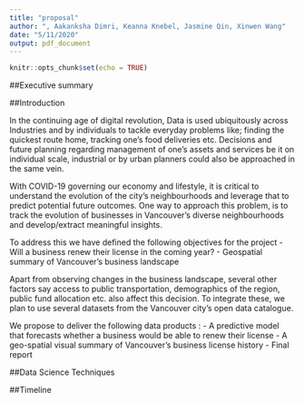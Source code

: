 ```yaml
---
title: "proposal"
author: ", Aakanksha Dimri, Keanna Knebel, Jasmine Qin, Xinwen Wang"
date: "5/11/2020"
output: pdf_document
---
```


```r
knitr::opts_chunk$set(echo = TRUE)
```

##Executive summary


##Introduction

In the continuing age of digital revolution, Data is used ubiquitously across Industries and by individuals to tackle everyday problems like; finding the quickest route home, tracking one’s food deliveries etc. Decisions and future planning regarding management of one’s assets and services be it on individual scale, industrial or by urban planners could also be approached in the same vein.

With COVID-19 governing our economy and lifestyle, it is critical to understand the evolution of the city’s neighbourhoods and leverage that to predict potential future outcomes. One way to approach this problem, is to track the evolution of businesses in Vancouver’s diverse neighbourhoods and develop/extract meaningful insights. 

To address this we have defined the following objectives for the project
- Will a business renew their license in the coming year?
- Geospatial summary of Vancouver's business landscape

Apart from observing changes in the business landscape, several other factors say access to public transportation, demographics of the region, public fund allocation etc. also affect this decision. To integrate these, we plan to use several datasets from the Vancouver city’s open data catalogue.

We propose to deliver the following data products :
- A predictive model that forecasts whether a business would be able to renew their license
- A geo-spatial visual summary of Vancouver’s business license history
- Final report

##Data Science Techniques


##Timeline
